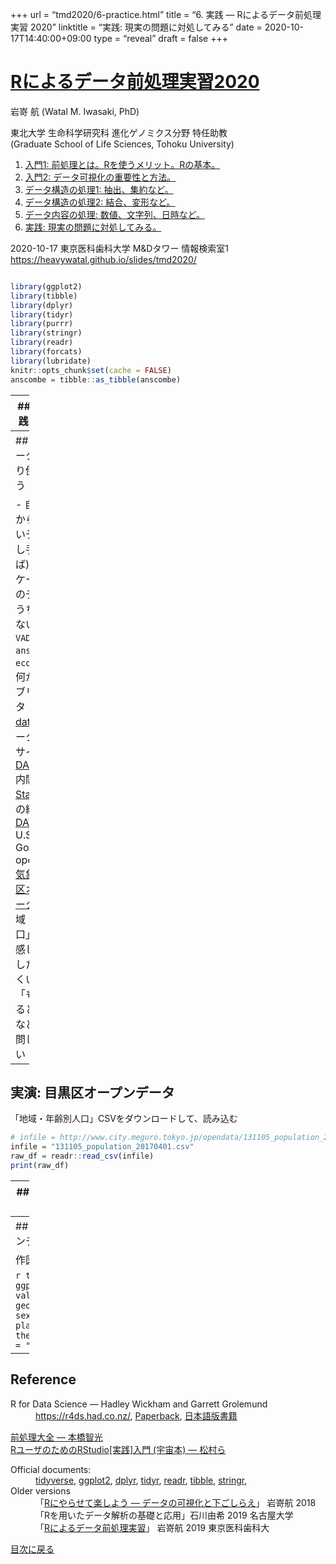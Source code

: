 +++
url = "tmd2020/6-practice.html"
title = "6. 実践 — Rによるデータ前処理実習 2020"
linktitle = "実践: 現実の問題に対処してみる"
date = 2020-10-17T14:40:00+09:00
type = "reveal"
draft = false
+++

<link rel="stylesheet" href="style.css">

# [Rによるデータ前処理実習2020](.)

<div class="author">
岩嵜 航 (Watal M. Iwasaki, PhD)
</div>

<div class="affiliation">
東北大学 生命科学研究科 進化ゲノミクス分野 特任助教<br>
(Graduate School of Life Sciences, Tohoku University)
</div>

<ol>
<li><a href="1-introduction.html">入門1: 前処理とは。Rを使うメリット。Rの基本。</a>
<li><a href="2-visualization.html">入門2: データ可視化の重要性と方法。</a>
<li><a href="3-structure1.html">データ構造の処理1: 抽出、集約など。</a>
<li><a href="4-structure2.html">データ構造の処理2: 結合、変形など。</a>
<li><a href="5-content.html">データ内容の処理: 数値、文字列、日時など。</a>
<li class="current-deck"><a href="6-practice.html">実践: 現実の問題に対処してみる。</a>
</ol>

<div class="footnote">
2020-10-17 東京医科歯科大学 M&Dタワー 情報検索室1
<a href="https://heavywatal.github.io/slides/tmd2020/">https://heavywatal.github.io/slides/tmd2020/</a>
</div>

```r
```

```r
library(ggplot2)
library(tibble)
library(dplyr)
library(tidyr)
library(purrr)
library(stringr)
library(readr)
library(forcats)
library(lubridate)
knitr::opts_chunk$set(cache = FALSE)
anscombe = tibble::as_tibble(anscombe)
```

---
## 最終回: 実践してみよう

1. コンピュータ環境の整備
1. データの取得、読み込み
1. 探索的データ解析
    - **前処理、加工** (地味。意外と重い) 👈本実習の主題
    - 可視化、仮説生成 (派手！だいじ！)
    - 統計解析、仮説検証 (みんな勉強したがる)
1. 報告、発表

<figure>
<a href="https://r4ds.had.co.nz/introduction.html">
<img src="/slides/image/r4ds/data-science.png">
<figcaption class="url">https://r4ds.had.co.nz/introduction.html</figcaption>
</a>
</figure>


---
## 好きなデータをいじくり倒してみよう

- 自分がこれから解析したいデータ (もし手元にあれば)
- Rやパッケージに付属のデータ (のうちtidyじゃないもの)
    - `VADeath`, `anscombe`, `economics`
- 何か適当なパブリックデータ
    - [data.go.jp](https://www.data.go.jp/data/dataset?res_format=CSV): データカタログサイト
    - [IT DASHBOARD](https://www.itdashboard.go.jp/Statistics/opendata): 内閣官房
    - [e-Stat](https://www.e-stat.go.jp/): 政府統計の総合窓口
    - [DATA.GOV](https://www.data.gov/): U.S. Government’s open data
    - [気象庁](https://www.data.jma.go.jp/gmd/risk/obsdl/index.php)
    - [目黒区オープンデータ](https://www.city.meguro.tokyo.jp/gyosei/hirakareta/opendata/opendata.html):
      「地域・年齢別人口」とかいい感じ
- 「こうしたい」「うまくいかない」「もっといじるとしたら」
  など気軽に質問してください

---
## 実演: 目黒区オープンデータ

「地域・年齢別人口」CSVをダウンロードして、読み込む

```r
# infile = http://www.city.meguro.tokyo.jp/opendata/131105_population_20170401.csv
infile = "131105_population_20170401.csv"
raw_df = readr::read_csv(infile)
print(raw_df)
```

---
## 実演: 目黒区オープンデータ

ggplotしたくなる形に変形

```r
tidy_df = raw_df %>%
  select("地域名", matches("の.+性$")) %>%
  rename(place = 地域名) %>%
  mutate(place = str_replace(place, "\\S丁目", "")) %>%
  group_by(place) %>%
  summarize(across(everything(), sum)) %>%
  ungroup() %>%
  pivot_longer(-place, names_to = "category") %>%
  separate(category, c("age", "sex"), sep = "の") %>%
  filter(str_detect(age, "\\d")) %>%
  mutate(age = parse_number(age)) %>%
  print()
```

---
## 実演: 目黒区オープンデータ

作図してみる

```r
tidy_df %>%
  ggplot(aes(age, value)) +
  geom_col(aes(fill = sex)) +
  facet_wrap(~ place, nrow = 3L) +
  theme_bw(base_family = "HiraginoSans-W3")
```


---
## Reference

R for Data Science --- Hadley Wickham and Garrett Grolemund
: <https://r4ds.had.co.nz/>,
  [Paperback](https://amzn.to/2tbRmVc),
  [日本語版書籍](https://amzn.to/2yyFRKt)

[前処理大全 --- 本橋智光](https://www.amazon.co.jp/dp/4774196479/ref=as_li_ss_tl?ie=UTF8&linkCode=ll1&tag=heavywatal-22&linkId=8a3fd4e9a0c944b1b41242bbab8d147b)<br>
[RユーザのためのRStudio[実践]入門 (宇宙本) --- 松村ら](https://amzn.to/3eBprm5)

Official documents:
: [tidyverse](https://www.tidyverse.org/),
  [ggplot2](https://ggplot2.tidyverse.org/),
  [dplyr](https://dplyr.tidyverse.org/),
  [tidyr](https://tidyr.tidyverse.org/),
  [readr](https://readr.tidyverse.org/),
  [tibble](https://tibble.tidyverse.org/),
  [stringr](https://stringr.tidyverse.org/),

Older versions
: 「[Rにやらせて楽しよう — データの可視化と下ごしらえ](https://heavywatal.github.io/slides/nagoya2018/)」
   岩嵜航 2018
: 「Rを用いたデータ解析の基礎と応用」石川由希 2019 名古屋大学
: 「[Rによるデータ前処理実習](https://heavywatal.github.io/slides/tmd2019/)」
   岩嵜航 2019 東京医科歯科大

<a href="./" class="readmore">
目次に戻る
</a>
